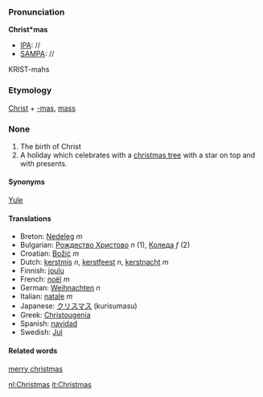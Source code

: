 ===Pronunciation===

'''Christ*mas'''
*[[IPA]]: //
*[[SAMPA]]: //
KRIST-mahs
===Etymology===

[[Christ]] + [[-mas]], [[mass]]

===None===
#The birth of Christ
#A holiday which celebrates with a [[christmas tree]] with a star on top and with presents.

====Synonyms====
[[Yule]]

====Translations====

*Breton: [[Nedeleg]] ''m''
*Bulgarian: [[Рождество Христово]] ''n'' (1), [[Коледа]] ''f'' (2)
*Croatian: [[Božić]] ''m''
*Dutch: [[kerstmis]] ''n'', [[kerstfeest]] ''n'', [[kerstnacht]] ''m''
*Finnish: [[joulu]]
*French: [[noël]] ''m''
*German: [[Weihnachten]] ''n''
*Italian: [[natale]] ''m''
*Japanese: [[クリスマス]] (kurisumasu)
*Greek: [[Christougenia]]
*Spanish: [[navidad]] 
*Swedish: [[Jul]]

====Related words====
[[merry christmas]]

[[nl:Christmas]]
[[it:Christmas]]